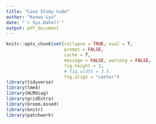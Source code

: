 ```yaml
---
title: "Case Study Code"
author: "Kunwu Lyu"
date: "`r Sys.Date()`"
output: pdf_document
---
```


```r
knitr::opts_chunk$set(collapse = TRUE, eval = T, 
                      prompt = FALSE, 
                      cache = T,
                      message = FALSE, warning = FALSE, 
                      fig.height = 3, 
                      # fig.width = 3.5, 
                      fig.align = "center")
library(tidyverse)
library(lme4)
library(HLMdiag)
library(gridExtra)
library(broom.mixed)
library(knitr)
library(patchwork)
```



